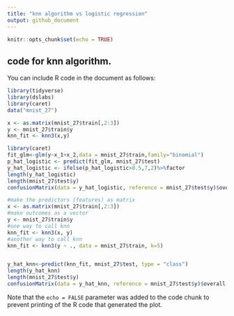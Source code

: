 ```yaml
---
title: "knn algorithm vs logistic regression"
output: github_document
---
```


```r
knitr::opts_chunk$set(echo = TRUE)
```

## code for knn algorithm.

You can include R code in the document as follows:
```r
library(tidyverse)
library(dslabs)
library(caret)
data("mnist_27")
```

```r

x <- as.matrix(mnist_27$train[,2:3])
y <- mnist_27$train$y
knn_fit <- knn3(x,y)
```
```r
library(caret)
fit_glm<-glm(y~x_1+x_2,data = mnist_27$train,family="binomial")
p_hat_logistic <- predict(fit_glm, mnist_27$test)
y_hat_logistic <- ifelse(p_hat_logistic>0.5,7,2)%>%factor
length(y_hat_logistic)
length(mnist_27$test$y)
confusionMatrix(data = y_hat_logistic, reference = mnist_27$test$y)$overall[1]

```
```r
#make the predictors (features) as matrix
x <- as.matrix(mnist_27$train[,2:3])
#make outcomes as a vector
y <- mnist_27$train$y
#one way to call knn 
knn_fit <- knn3(x, y)
#another way to call knn
knn_fit <- knn3(y ~ ., data = mnist_27$train, k=5)


y_hat_knn<-predict(knn_fit, mnist_27$test, type = "class")
length(y_hat_knn)
length(mnist_27$test$y)
confusionMatrix(data = y_hat_knn, reference = mnist_27$test$y)$overall["Accuracy"]
```



Note that the `echo = FALSE` parameter was added to the code chunk to prevent printing of the R code that generated the plot.
